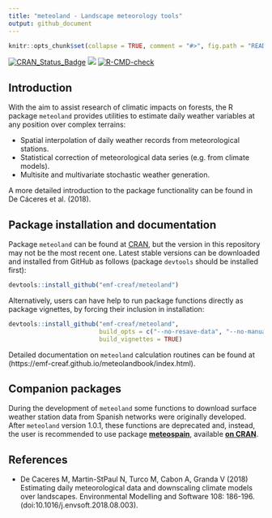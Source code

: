 ```yaml
---
title: "meteoland - Landscape meteorology tools"
output: github_document
---
```


```r

knitr::opts_chunk$set(collapse = TRUE, comment = "#>", fig.path = "README-")
```

  <!-- badges: start -->
  [![CRAN\_Status\_Badge](http://www.r-pkg.org/badges/version/meteoland)](https://cran.r-project.org/package=meteoland)
  [![](https://cranlogs.r-pkg.org/badges/meteoland)](https://cran.rstudio.com/web/packages/meteoland/index.html)
  [![R-CMD-check](https://github.com/emf-creaf/meteoland/workflows/R-CMD-check/badge.svg)](https://github.com/emf-creaf/meteoland/actions)
  <!-- badges: end -->

## Introduction

With the aim to assist research of climatic impacts on forests, the R package `meteoland` provides utilities to estimate daily weather variables at any position over complex terrains:

+ Spatial interpolation of daily weather records from meteorological stations.
+ Statistical correction of meteorological data series (e.g. from climate models).
+ Multisite and multivariate stochastic weather generation.

A more detailed introduction to the package functionality can be found in De Cáceres et al. (2018).

## Package installation and documentation

Package `meteoland` can be found at [CRAN](https://cran.r-project.org/), but the version in this repository may not be the most recent one. Latest stable versions can be downloaded and installed from GitHub as follows (package `devtools` should be installed first):

```r
devtools::install_github("emf-creaf/meteoland")
```

Alternatively, users can have help to run package functions directly as package vignettes, by forcing their inclusion in installation: 
```r
devtools::install_github("emf-creaf/meteoland", 
                         build_opts = c("--no-resave-data", "--no-manual"),
                         build_vignettes = TRUE)
```

Detailed documentation on `meteoland` calculation routines can be found at (https://emf-creaf.github.io/meteolandbook/index.html).

## Companion packages

During the development of `meteoland` some functions to download surface weather station data from Spanish networks were originally developed. After `meteoland` version 1.0.1, these functions are deprecated and, instead, the user is recommended to use package [**meteospain**](https://emf-creaf.github.io/meteospain/), available [**on CRAN**](https://cran.rstudio.com/web/packages/meteospain/index.html). 

## References

+ De Caceres M, Martin-StPaul N, Turco M, Cabon A, Granda V (2018) Estimating daily meteorological data and downscaling climate models over landscapes. Environmental Modelling and Software 108: 186-196. (doi:10.1016/j.envsoft.2018.08.003).

